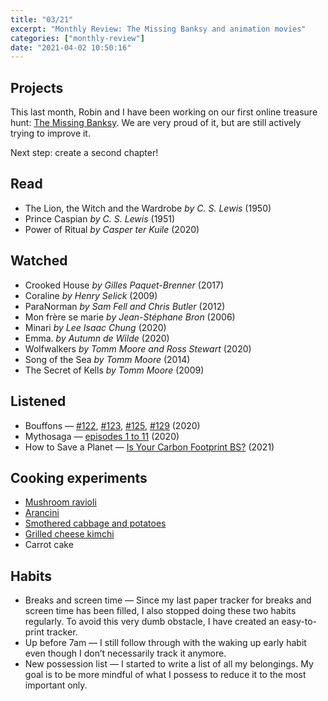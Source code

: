 ```yaml
---
title: "03/21"
excerpt: "Monthly Review: The Missing Banksy and animation movies"
categories: ["monthly-review"]
date: "2021-04-02 10:50:16"
---
```


## Projects

This last month, Robin and I have been working on our first online treasure hunt: [The Missing Banksy](the-missing-banksy.vercel.app/). We are very proud of it, but are still actively trying to improve it.

Next step: create a second chapter!

## Read

- The Lion, the Witch and the Wardrobe _by C. S. Lewis_ (1950)
- Prince Caspian _by C. S. Lewis_ (1951)
- Power of Ritual _by Casper ter Kuile_ (2020)

## Watched

- Crooked House _by Gilles Paquet-Brenner_ (2017)
- Coraline _by Henry Selick_ (2009)
- ParaNorman _by Sam Fell and Chris Butler_ (2012)
- Mon frère se marie _by Jean-Stéphane Bron_ (2006)
- Minari _by Lee Isaac Chung_ (2020)
- Emma. _by Autumn de Wilde_ (2020)
- Wolfwalkers _by Tomm Moore and Ross Stewart_ (2020)
- Song of the Sea _by Tomm Moore_ (2014)
- The Secret of Kells _by Tomm Moore_ (2009)

## Listened

- Bouffons — [#122](https://soundcloud.com/nouvelles-ecoutes/bouffons-piments-mix-v4?in=nouvelles-ecoutes/sets/bouffons), [#123](https://soundcloud.com/nouvelles-ecoutes/bouffons-123-nouvel-an-vietnamien-des-souvenirs-plein-le-tet?in=nouvelles-ecoutes/sets/bouffons), [#125](https://soundcloud.com/nouvelles-ecoutes/bouffons-ep125-mix-v3-220221?in=nouvelles-ecoutes/sets/bouffons), [#129](https://soundcloud.com/nouvelles-ecoutes/bouffons-129-ustensiles-cetait-mieux-avant?in=nouvelles-ecoutes/sets/bouffons) (2020)
- Mythosaga — [episodes 1 to 11](https://soundcloud.com/user-192694301/tracks) (2020)
- How to Save a Planet — [Is Your Carbon Footprint BS?](https://gimletmedia.com/shows/howtosaveaplanet/xjh53gn/is-your-carbon-footprint-bs) (2021)

## Cooking experiments

- [Mushroom ravioli](/recipe-book/mushroom-ravioli)
- [Arancini](/recipe-book/arancini)
- [Smothered cabbage and potatoes](/recipe-book/smothered-cabbage-and-potatoes)
- [Grilled cheese kimchi](/recipe-book/grilled-cheese-kimchi)
- Carrot cake

## Habits

- Breaks and screen time — Since my last paper tracker for breaks and screen time has been filled, I also stopped doing these two habits regularly. To avoid this very dumb obstacle, I have created an easy-to-print tracker.
- Up before 7am — I still follow through with the waking up early habit even though I don’t necessarily track it anymore.
- New possession list — I started to write a list of all my belongings. My goal is to be more mindful of what I possess to reduce it to the most important only.
